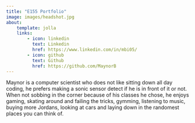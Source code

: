 ```yaml
---
title: "E155 Portfolio"
image: images/headshot.jpg
about:
    template: jolla
    links:
        - icon: linkedin
          text: Linkedin
          href: https://www.linkedin.com/in/mbi05/
        - icon: github
          text: Github
          href: https://github.com/MaynorB
---
```


Maynor is a computer scientist who does not like sitting down all day coding, he prefers making a sonic sensor detect if he is in front of it or not. When not sobbing in the corner because of his classes he chose, he enjoys gaming, skating around and failing the tricks, gymming, listening to music, buying more Jordans, looking at cars and laying down in the randomest places you can think of. 
<!--
    FIRST PUBLISH THAN COMMIT I BELIEBE
    -->